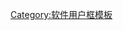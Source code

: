 {{Userbox
  |border-c = #000000
  |border-s = 1
  |id-c     = #4f0020
  |id-s     = 20
  |id-fc    = #fc5b9c
  |info-c   = #ffffff
  |info-s   = 10
  |info-fc  = #000000
  |id       = Id
  |info     = <div class="center">该用户使用<br>[[InDesign]]进行排版工作</div>
  |nocat    = {{{nocat|}}}
  |usercategory = Adobe InDesign 使用者
}}
<noinclude>[[Category:软件用户框模板]]</noinclude>